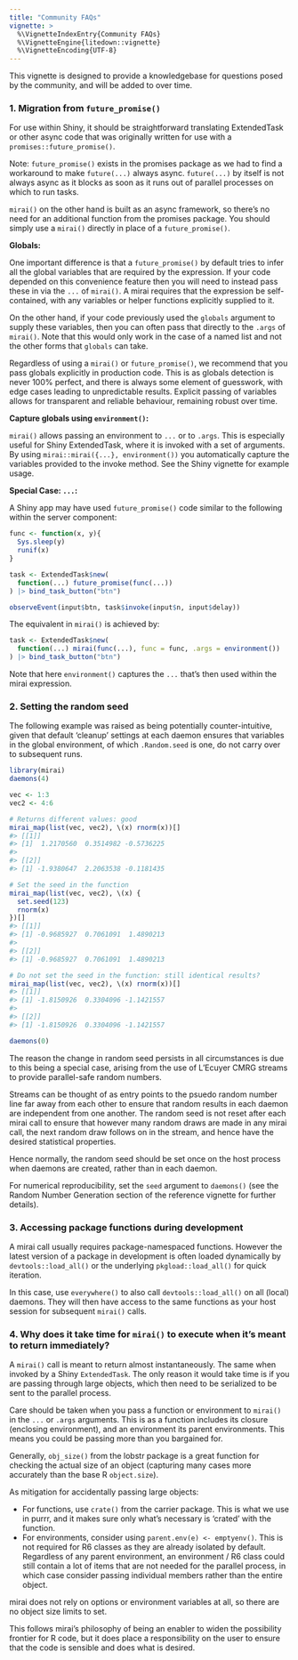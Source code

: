 ```yaml
---
title: "Community FAQs"
vignette: >
  %\VignetteIndexEntry{Community FAQs}
  %\VignetteEngine{litedown::vignette}
  %\VignetteEncoding{UTF-8}
---
```



This vignette is designed to provide a knowledgebase for questions posed by the community, and will be added to over time.

### 1. Migration from `future_promise()`

For use within Shiny, it should be straightforward translating ExtendedTask or other async code that was originally written for use with a `promises::future_promise()`.

Note: `future_promise()` exists in the promises package as we had to find a workaround to make `future(...)` always async.
`future(...)` by itself is not always async as it blocks as soon as it runs out of parallel processes on which to run tasks.

`mirai()` on the other hand is built as an async framework, so there's no need for an additional function from the promises package.
You should simply use a `mirai()` directly in place of a `future_promise()`.

**Globals:**

One important difference is that a `future_promise()` by default tries to infer all the global variables that are required by the expression.
If your code depended on this convenience feature then you will need to instead pass these in via the `...` of `mirai()`.
A mirai requires that the expression be self-contained, with any variables or helper functions explicitly supplied to it.

On the other hand, if your code previously used the `globals` argument to supply these variables, then you can often pass that directly to the `.args` of `mirai()`.
Note that this would only work in the case of a named list and not the other forms that `globals` can take.

Regardless of using a `mirai()` or `future_promise()`, we recommend that you pass globals explicitly in production code.
This is as globals detection is never 100% perfect, and there is always some element of guesswork, with edge cases leading to unpredictable results.
Explicit passing of variables allows for transparent and reliable behaviour, remaining robust over time.

**Capture globals using `environment()`:**

`mirai()` allows passing an environment to `...` or to `.args`.
This is especially useful for Shiny ExtendedTask, where it is invoked with a set of arguments.
By using `mirai::mirai({...}, environment())` you automatically capture the variables provided to the invoke method.
See the Shiny vignette for example usage.

**Special Case: `...`:**

A Shiny app may have used `future_promise()` code similar to the following within the server component:

```r
func <- function(x, y){
  Sys.sleep(y)
  runif(x)
}

task <- ExtendedTask$new(
  function(...) future_promise(func(...))
) |> bind_task_button("btn")

observeEvent(input$btn, task$invoke(input$n, input$delay))
```
The equivalent in `mirai()` is achieved by:
```r
task <- ExtendedTask$new(
  function(...) mirai(func(...), func = func, .args = environment())
) |> bind_task_button("btn")
```
Note that here `environment()` captures the `...` that's then used within the mirai expression.

### 2. Setting the random seed

The following example was raised as being potentially counter-intuitive, given that default 'cleanup' settings at each daemon ensures that variables in the global environment, of which `.Random.seed` is one, do not carry over to subsequent runs.


``` r
library(mirai)
daemons(4)

vec <- 1:3
vec2 <- 4:6

# Returns different values: good
mirai_map(list(vec, vec2), \(x) rnorm(x))[]
#> [[1]]
#> [1]  1.2170560  0.3514982 -0.5736225
#> 
#> [[2]]
#> [1] -1.9380647  2.2063538 -0.1181435

# Set the seed in the function
mirai_map(list(vec, vec2), \(x) {
  set.seed(123)
  rnorm(x)
})[]
#> [[1]]
#> [1] -0.9685927  0.7061091  1.4890213
#> 
#> [[2]]
#> [1] -0.9685927  0.7061091  1.4890213

# Do not set the seed in the function: still identical results?
mirai_map(list(vec, vec2), \(x) rnorm(x))[]
#> [[1]]
#> [1] -1.8150926  0.3304096 -1.1421557
#> 
#> [[2]]
#> [1] -1.8150926  0.3304096 -1.1421557

daemons(0)
```

The reason the change in random seed persists in all circumstances is due to this being a special case, arising from the use of L'Ecuyer CMRG streams to provide parallel-safe random numbers.

Streams can be thought of as entry points to the psuedo random number line far away from each other to ensure that random results in each daemon are independent from one another.
The random seed is not reset after each mirai call to ensure that however many random draws are made in any mirai call, the next random draw follows on in the stream, and hence have the desired statistical properties.

Hence normally, the random seed should be set once on the host process when daemons are created, rather than in each daemon.

For numerical reproducibility, set the `seed` argument to `daemons()` (see the Random Number Generation section of the reference vignette for further details).

### 3. Accessing package functions during development

A mirai call usually requires package-namespaced functions. However the latest version of a package in development is often loaded dynamically by `devtools::load_all()` or the underlying `pkgload::load_all()` for quick iteration.

In this case, use `everywhere()` to also call `devtools::load_all()` on all (local) daemons. They will then have access to the same functions as your host session for subsequent `mirai()` calls.

### 4. Why does it take time for `mirai()` to execute when it's meant to return immediately?

A `mirai()` call is meant to return almost instantaneously. The same when invoked by a Shiny `ExtendedTask`. The only reason it would take time is if you are passing through large objects, which then need to be serialized to be sent to the parallel process.

Care should be taken when you pass a function or environment to `mirai()` in the `...` or `.args` arguments. This is as a function includes its closure (enclosing environment), and an environment its parent environments. This means you could be passing more than you bargained for.

Generally, `obj_size()` from the lobstr package is a great function for checking the actual size of an object (capturing many cases more accurately than the base R `object.size`).

As mitigation for accidentally passing large objects:

- For functions, use `crate()` from the carrier package. This is what we use in purrr, and it makes sure only what's necessary is 'crated' with the function.
- For environments, consider using `parent.env(e) <- emptyenv()`. This is not required for R6 classes as they are already isolated by default. Regardless of any parent environment, an environment / R6 class could still contain a lot of items that are not needed for the parallel process, in which case consider passing individual members rather than the entire object.

mirai does not rely on options or environment variables at all, so there are no object size limits to set.

This follows mirai's philosophy of being an enabler to widen the possibility frontier for R code, but it does place a responsibility on the user to ensure that the code is sensible and does what is desired.
